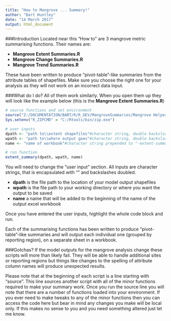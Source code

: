 ```yaml
---
title: "How to Mangrove ... Summary!"
author: "Bart Huntley"
date: "14 March 2017"
output: html_document
---
```


###Introduction
Located near this "How to" are 3 mangrove metric summarising functions. Their 
names are:

* **Mangrove Extent Summaries.R**
* **Mangrove Change Summaries.R**
* **Mangrove Trend Summaries.R**
    
These have been written to produce "pivot-table"-like summaries from the attribute
tables of shapefiles. Make sure you choose the right one for your analysis as they
will not work on an incorrect data input.

###What do I do?
All of them work similarly. When you open them up they will look like the example
below (this is the **Mangrove Extent Summaries.R**)

```r
# source functions and set environment
source("Z:/DOCUMENTATION/BART/R/R_DEV/MangroveSummaries/Mangrove Helper Functions.R")
Sys.setenv("R_ZIPCMD" = "C:/Rtools/bin/zip.exe")

# user inputs
dpath <- "path to\\extent shapefiles"#character string, double backslash
wpath <- "path to\\where output goes"#character string, double backslash
name <- "name of workbook"#character string prepended to "-extent-summaries-date"

# run function
extent_summary(dpath, wpath, name)
```

You will need to change the "user input" section. All inputs are character strings,
that is encapsulated with "" and backslashes doubled.

* **dpath** is the file path to the location of your model output shapefiles
* **wpath** is the file path to your working directory or where you want the
    output to be saved
* **name** a name that will be added to the beginning of the name of the 
    output excel workbook

Once you have entered the user inputs, highlight the whole code block and run. 

Each of the summarising functions has been written to produce "pivot-table"-like
summaries and will output each individual one (grouped by reporting region), on a 
separate sheet in a workbook.

###Gotchas?
If the model outputs for the mangrove analysis change these scripts will more than likely fail. They will be able to handle additional sites or reporting regions but things like changes to the spelling of attribute column names will produce unexpected results.

Please note that at the beginning of each script is a line starting with "source". This line sources another script with all of the minor functions required to make your summary work. Once you run the source line you will note that there are a number of functions loaded into your environment. If you ever need to make tweaks to any of the minor functions then you can access the code here but bear in mind any changes you make will be local only. If this makes no sense to you and you need something altered just let me know.